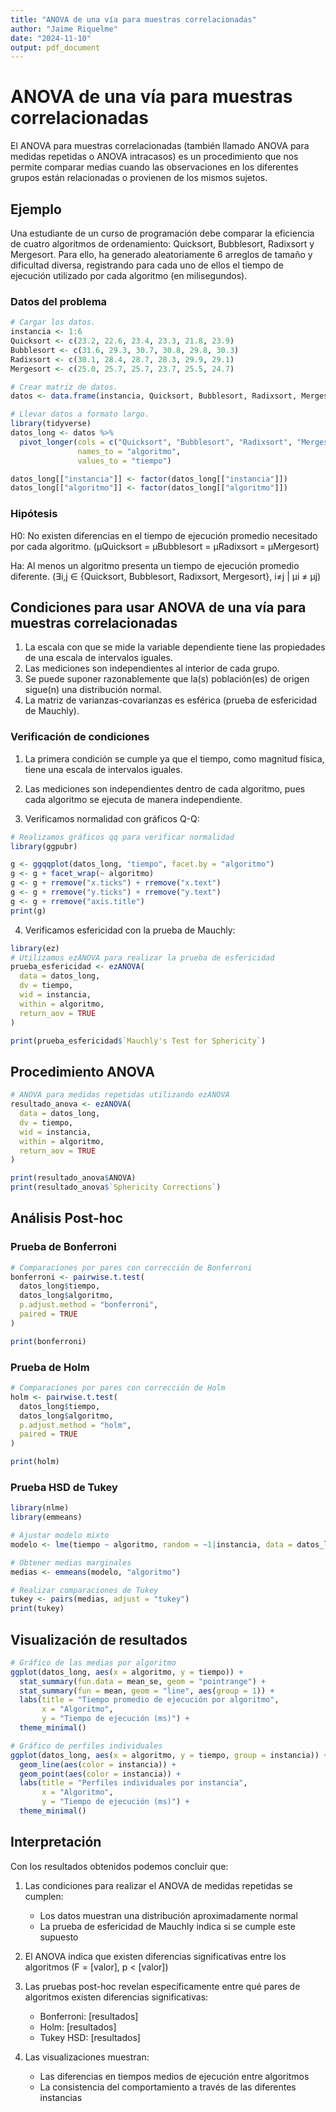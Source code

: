 ```yaml
---
title: "ANOVA de una vía para muestras correlacionadas"
author: "Jaime Riquelme"
date: "2024-11-10"
output: pdf_document
---
```


# ANOVA de una vía para muestras correlacionadas

El ANOVA para muestras correlacionadas (también llamado ANOVA para medidas repetidas o ANOVA intracasos) es un procedimiento que nos permite comparar medias cuando las observaciones en los diferentes grupos están relacionadas o provienen de los mismos sujetos.

## Ejemplo

Una estudiante de un curso de programación debe comparar la eficiencia de cuatro algoritmos de ordenamiento: Quicksort, Bubblesort, Radixsort y Mergesort. Para ello, ha generado aleatoriamente 6 arreglos de tamaño y dificultad diversa, registrando para cada uno de ellos el tiempo de ejecución utilizado por cada algoritmo (en milisegundos).

### Datos del problema

```r
# Cargar los datos.
instancia <- 1:6
Quicksort <- c(23.2, 22.6, 23.4, 23.3, 21.8, 23.9)
Bubblesort <- c(31.6, 29.3, 30.7, 30.8, 29.8, 30.3)
Radixsort <- c(30.1, 28.4, 28.7, 28.3, 29.9, 29.1)
Mergesort <- c(25.0, 25.7, 25.7, 23.7, 25.5, 24.7)

# Crear matriz de datos.
datos <- data.frame(instancia, Quicksort, Bubblesort, Radixsort, Mergesort)

# Llevar datos a formato largo.
library(tidyverse)
datos_long <- datos %>% 
  pivot_longer(cols = c("Quicksort", "Bubblesort", "Radixsort", "Mergesort"),
               names_to = "algoritmo",
               values_to = "tiempo")

datos_long[["instancia"]] <- factor(datos_long[["instancia"]])
datos_long[["algoritmo"]] <- factor(datos_long[["algoritmo"]])
```

### Hipótesis

H0: No existen diferencias en el tiempo de ejecución promedio necesitado por cada algoritmo.
(μQuicksort = μBubblesort = μRadixsort = μMergesort)

Ha: Al menos un algoritmo presenta un tiempo de ejecución promedio diferente.
(∃i,j ∈ {Quicksort, Bubblesort, Radixsort, Mergesort}, i≠j | μi ≠ μj)

## Condiciones para usar ANOVA de una vía para muestras correlacionadas

1. La escala con que se mide la variable dependiente tiene las propiedades de una escala de intervalos iguales.
2. Las mediciones son independientes al interior de cada grupo.
3. Se puede suponer razonablemente que la(s) población(es) de origen sigue(n) una distribución normal.
4. La matriz de varianzas-covarianzas es esférica (prueba de esfericidad de Mauchly).

### Verificación de condiciones

1. La primera condición se cumple ya que el tiempo, como magnitud física, tiene una escala de intervalos iguales.

2. Las mediciones son independientes dentro de cada algoritmo, pues cada algoritmo se ejecuta de manera independiente.

3. Verificamos normalidad con gráficos Q-Q:

```r
# Realizamos gráficos qq para verificar normalidad
library(ggpubr)

g <- ggqqplot(datos_long, "tiempo", facet.by = "algoritmo")
g <- g + facet_wrap(~ algoritmo)
g <- g + rremove("x.ticks") + rremove("x.text")
g <- g + rremove("y.ticks") + rremove("y.text")
g <- g + rremove("axis.title")
print(g)
```

4. Verificamos esfericidad con la prueba de Mauchly:

```r
library(ez)
# Utilizamos ezANOVA para realizar la prueba de esfericidad
prueba_esfericidad <- ezANOVA(
  data = datos_long,
  dv = tiempo,
  wid = instancia,
  within = algoritmo,
  return_aov = TRUE
)

print(prueba_esfericidad$`Mauchly's Test for Sphericity`)
```

## Procedimiento ANOVA

```r
# ANOVA para medidas repetidas utilizando ezANOVA
resultado_anova <- ezANOVA(
  data = datos_long,
  dv = tiempo,
  wid = instancia,
  within = algoritmo,
  return_aov = TRUE
)

print(resultado_anova$ANOVA)
print(resultado_anova$`Sphericity Corrections`)
```

## Análisis Post-hoc

### Prueba de Bonferroni

```r
# Comparaciones por pares con corrección de Bonferroni
bonferroni <- pairwise.t.test(
  datos_long$tiempo,
  datos_long$algoritmo,
  p.adjust.method = "bonferroni",
  paired = TRUE
)

print(bonferroni)
```

### Prueba de Holm

```r
# Comparaciones por pares con corrección de Holm
holm <- pairwise.t.test(
  datos_long$tiempo,
  datos_long$algoritmo,
  p.adjust.method = "holm",
  paired = TRUE
)

print(holm)
```

### Prueba HSD de Tukey

```r
library(nlme)
library(emmeans)

# Ajustar modelo mixto
modelo <- lme(tiempo ~ algoritmo, random = ~1|instancia, data = datos_long)

# Obtener medias marginales
medias <- emmeans(modelo, "algoritmo")

# Realizar comparaciones de Tukey
tukey <- pairs(medias, adjust = "tukey")
print(tukey)
```

## Visualización de resultados

```r
# Gráfico de las medias por algoritmo
ggplot(datos_long, aes(x = algoritmo, y = tiempo)) +
  stat_summary(fun.data = mean_se, geom = "pointrange") +
  stat_summary(fun = mean, geom = "line", aes(group = 1)) +
  labs(title = "Tiempo promedio de ejecución por algoritmo",
       x = "Algoritmo",
       y = "Tiempo de ejecución (ms)") +
  theme_minimal()

# Gráfico de perfiles individuales
ggplot(datos_long, aes(x = algoritmo, y = tiempo, group = instancia)) +
  geom_line(aes(color = instancia)) +
  geom_point(aes(color = instancia)) +
  labs(title = "Perfiles individuales por instancia",
       x = "Algoritmo",
       y = "Tiempo de ejecución (ms)") +
  theme_minimal()
```

## Interpretación

Con los resultados obtenidos podemos concluir que:

1. Las condiciones para realizar el ANOVA de medidas repetidas se cumplen:
   - Los datos muestran una distribución aproximadamente normal
   - La prueba de esfericidad de Mauchly indica si se cumple este supuesto

2. El ANOVA indica que existen diferencias significativas entre los algoritmos
   (F = [valor], p < [valor])

3. Las pruebas post-hoc revelan específicamente entre qué pares de algoritmos existen diferencias significativas:
   - Bonferroni: [resultados]
   - Holm: [resultados]
   - Tukey HSD: [resultados]

4. Las visualizaciones muestran:
   - Las diferencias en tiempos medios de ejecución entre algoritmos
   - La consistencia del comportamiento a través de las diferentes instancias